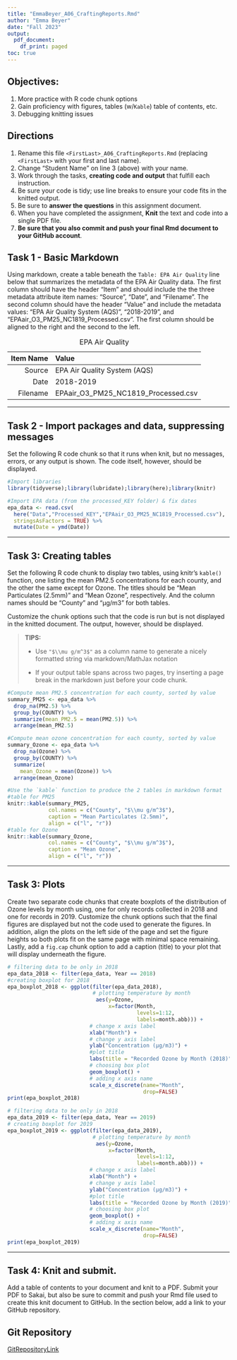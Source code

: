 ```yaml
---
title: "EmmaBeyer_A06_CraftingReports.Rmd"
author: "Emma Beyer"
date: "Fall 2023"
output:
  pdf_document:
    df_print: paged
toc: true
---
```



## Objectives:

1.  More practice with R code chunk options
1.  Gain proficiency with figures, tables (w/`Kable`) table of contents, etc.
1.  Debugging knitting issues

## Directions

1.  Rename this file `<FirstLast>_A06_CraftingReports.Rmd` (replacing `<FirstLast>` with your first and last name).
1.  Change "Student Name" on line 3 (above) with your name.
1.  Work through the tasks, **creating code and output** that fulfill each instruction.
1.  Be sure your code is tidy; use line breaks to ensure your code fits in the knitted output.
1.  Be sure to **answer the questions** in this assignment document.
1.  When you have completed the assignment, **Knit** the text and code into a single PDF file.
1.  **Be sure that you also commit and push your final Rmd document to your GitHub account**.

## Task 1 - Basic Markdown

Using markdown, create a table beneath the `Table: EPA Air Quality` line below that summarizes the metadata of the EPA Air Quality data. The first column should have the header "Item" and should include the the three metadata attribute item names: "Source", "Date", and "Filename". The second column should have the header "Value" and include the metadata values: "EPA Air Quality System (AQS)", "2018-2019", and "EPAair_O3_PM25_NC1819_Processed.csv". The first column should be aligned to the right and the second to the left.

Table: EPA Air Quality

| Item Name  | Value                                  |
|-----------:|:---------------------------------------|
| Source     |  EPA Air Quality System (AQS)          |
| Date       |  2018-2019                             |
| Filename   |  EPAair_O3_PM25_NC1819_Processed.csv   |

---

## Task 2 - Import packages and data, suppressing messages

Set the following R code chunk so that it runs when knit, but no messages, errors, or any output is shown. The code itself, however, should be displayed.

```r
#Import libraries
library(tidyverse);library(lubridate);library(here);library(knitr)

#Import EPA data (from the processed_KEY folder) & fix dates
epa_data <- read.csv(
  here("Data","Processed_KEY","EPAair_O3_PM25_NC1819_Processed.csv"),
  stringsAsFactors = TRUE) %>% 
  mutate(Date = ymd(Date))
```

---

## Task 3: Creating tables

Set the following R code chunk to display two tables, using knitr's `kable()` function, one listing the mean PM2.5 concentrations for each county, and the other the same except for Ozone. The titles should be "Mean Particulates (2.5mm)" and "Mean Ozone", respectively. And the column names should be "County" and "µg/m3" for both tables.

Customize the chunk options such that the code is run but is not displayed in the knitted document. The output, however, should be displayed.

> **TIPS:**
>
> -   Use `"$\\mu g/m^3$"` as a column name to generate a nicely formatted string via markdown/MathJax notation
>
> -   If your output table spans across two pages, try inserting a page break in the markdown just before your code chunk.

\newpage

```r
#Compute mean PM2.5 concentration for each county, sorted by value
summary_PM25 <- epa_data %>% 
  drop_na(PM2.5) %>% 
  group_by(COUNTY) %>% 
  summarize(mean_PM2.5 = mean(PM2.5)) %>% 
  arrange(mean_PM2.5)

#Compute mean ozone concentration for each county, sorted by value
summary_Ozone <- epa_data %>% 
  drop_na(Ozone) %>% 
  group_by(COUNTY) %>% 
  summarize(
    mean_Ozone = mean(Ozone)) %>% 
  arrange(mean_Ozone)

#Use the `kable` function to produce the 2 tables in markdown format
#table for PM25
knitr::kable(summary_PM25,
             col.names = c("County", "$\\mu g/m^3$"),
             caption = "Mean Particulates (2.5mm)",
             align = c("l", "r"))
#table for Ozone
knitr::kable(summary_Ozone,
             col.names = c("County", "$\\mu g/m^3$"),
             caption = "Mean Ozone",
             align = c("l", "r"))

```

---

## Task 3: Plots

Create two separate code chunks that create boxplots of the distribution of Ozone levels by month using, one for only records collected in 2018 and one for records in 2019. Customize the chunk options such that the final figures are displayed but not the code used to generate the figures. In addition, align the plots on the left side of the page and set the figure heights so both plots fit on the same page with minimal space remaining. Lastly, add a `fig.cap` chunk option to add a caption (title) to your plot that will display underneath the figure.

```r
# filtering data to be only in 2018
epa_data_2018 <- filter(epa_data, Year == 2018)
#creating boxplot for 2018
epa_boxplot_2018 <- ggplot(filter(epa_data_2018),
                           # plotting temperature by month
                            aes(y=Ozone,
                                x=factor(Month,
                                         levels=1:12,
                                         labels=month.abb))) +
                          # change x axis label
                          xlab("Month") +
                          # change y axis label
                          ylab("Concentration (µg/m3)") +
                          #plot title
                          labs(title = "Recorded Ozone by Month (2018)") +
                          # choosing box plot
                          geom_boxplot() +
                          # adding x axis name
                          scale_x_discrete(name="Month",
                                           drop=FALSE)
print(epa_boxplot_2018)
```

```r
# filtering data to be only in 2018
epa_data_2019 <- filter(epa_data, Year == 2019)
# creating boxplot for 2019
epa_boxplot_2019 <- ggplot(filter(epa_data_2019),
                           # plotting temperature by month
                            aes(y=Ozone,
                                x=factor(Month,
                                         levels=1:12,
                                         labels=month.abb))) +
                          # change x axis label
                          xlab("Month") +
                          # change y axis label
                          ylab("Concentration (µg/m3)") +
                          #plot title
                          labs(title = "Recorded Ozone by Month (2019)") +
                          # choosing box plot
                          geom_boxplot() +
                          # adding x axis name
                          scale_x_discrete(name="Month",
                                           drop=FALSE)
print(epa_boxplot_2019)
```

---
\newpage

## Task 4: Knit and submit.
Add a table of contents to your document and knit to a PDF. Submit your PDF to Sakai, but also be sure to commit and push your Rmd file used to create this knit document to GitHub. In the section below, add a link to your GitHub repository. 

## Git Repository

[GitRepositoryLink](https://github.com/emmabeyer/EDE_Fall2023)
